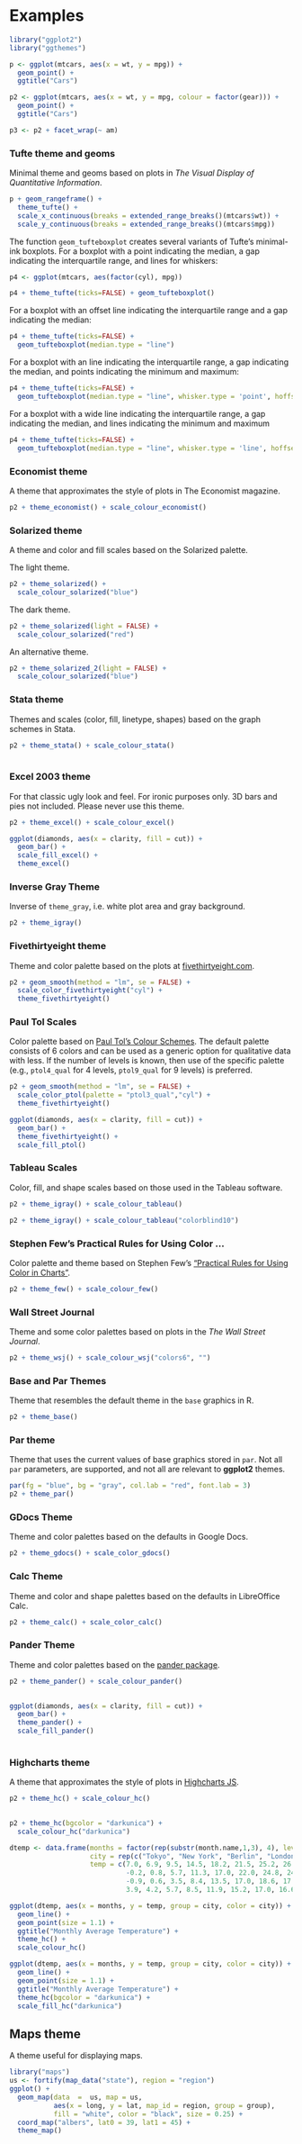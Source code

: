# Examples

```r
library("ggplot2")
library("ggthemes")

p <- ggplot(mtcars, aes(x = wt, y = mpg)) +
  geom_point() +
  ggtitle("Cars")

p2 <- ggplot(mtcars, aes(x = wt, y = mpg, colour = factor(gear))) +
  geom_point() +
  ggtitle("Cars")

p3 <- p2 + facet_wrap(~ am)


```

### Tufte theme and geoms

Minimal theme and geoms based on plots in *The Visual Display of Quantitative Information*.

```r
p + geom_rangeframe() +
  theme_tufte() + 
  scale_x_continuous(breaks = extended_range_breaks()(mtcars$wt)) +
  scale_y_continuous(breaks = extended_range_breaks()(mtcars$mpg))
```

The function `geom_tufteboxplot` creates several variants of Tufte's minimal-ink boxplots.
For a boxplot with a point indicating the median, a gap indicating the interquartile range,
and lines for whiskers:
```r
p4 <- ggplot(mtcars, aes(factor(cyl), mpg))

p4 + theme_tufte(ticks=FALSE) + geom_tufteboxplot()

```

For a boxplot with an offset line indicating the interquartile range and a gap indicating the median:
```r
p4 + theme_tufte(ticks=FALSE) +
  geom_tufteboxplot(median.type = "line")
```

For a boxplot with an line indicating the interquartile range, a gap indicating the median, and 
points indicating the minimum and maximum:
```r
p4 + theme_tufte(ticks=FALSE) +
  geom_tufteboxplot(median.type = "line", whisker.type = 'point', hoffset = 0)

```

For a boxplot with a wide line indicating the interquartile range, a gap indicating the median, and 
lines indicating the minimum and maximum
```r
p4 + theme_tufte(ticks=FALSE) +
  geom_tufteboxplot(median.type = "line", whisker.type = 'line', hoffset = 0, width = 3)

```

### Economist theme

A theme that approximates the style of plots in The Economist
magazine.

```r
p2 + theme_economist() + scale_colour_economist() 
```

### Solarized theme

A theme and color and fill scales based on the Solarized palette.

The light theme.

```r
p2 + theme_solarized() +
  scale_colour_solarized("blue")
```

The dark theme.

```r
p2 + theme_solarized(light = FALSE) +
  scale_colour_solarized("red")

```

An alternative theme.

```r
p2 + theme_solarized_2(light = FALSE) +
  scale_colour_solarized("blue")

```


### Stata theme 

Themes and scales (color, fill, linetype, shapes) based on the graph
schemes in Stata.

```r
p2 + theme_stata() + scale_colour_stata()
                             
```

### Excel 2003 theme

For that classic ugly look and feel. For ironic purposes only. 3D bars
and pies not included. Please never use this theme.

```r
p2 + theme_excel() + scale_colour_excel()

```

```r
ggplot(diamonds, aes(x = clarity, fill = cut)) +
  geom_bar() +
  scale_fill_excel() +
  theme_excel()

```

### Inverse Gray Theme

Inverse of `theme_gray`, i.e. white plot area and gray background.

```r
p2 + theme_igray()

```

### Fivethirtyeight theme

Theme and color palette based on the plots at [fivethirtyeight.com](http://fivethirtyeight.com).

```r
p2 + geom_smooth(method = "lm", se = FALSE) +
  scale_color_fivethirtyeight("cyl") +
  theme_fivethirtyeight()

```

### Paul Tol Scales

Color palette based on [Paul Tol's Colour Schemes](https://personal.sron.nl/~pault/colourschemes.pdf). The default palette consists of 6 colors and can be used as a generic option for qualitative data with less. If the number of levels is known, then use of the specific palette (e.g., `ptol4_qual` for 4 levels, `ptol9_qual` for 9 levels) is preferred.

```r
p2 + geom_smooth(method = "lm", se = FALSE) +
  scale_color_ptol(palette = "ptol3_qual","cyl") +
  theme_fivethirtyeight()
```

```r
ggplot(diamonds, aes(x = clarity, fill = cut)) +
  geom_bar() +
  theme_fivethirtyeight() +
  scale_fill_ptol()
```

### Tableau Scales

Color, fill, and shape scales based on those used in the Tableau software.

```r
p2 + theme_igray() + scale_colour_tableau()

```

```r
p2 + theme_igray() + scale_colour_tableau("colorblind10")

```

### Stephen Few's Practical Rules for Using Color ...

Color palette and theme based on Stephen Few's ["Practical Rules for Using Color in Charts"](http://www.perceptualedge.com/articles/visual_business_intelligence/rules_for_using_color.pdf).

```r
p2 + theme_few() + scale_colour_few()
```

### Wall Street Journal

Theme and some color palettes based on plots in the *The Wall Street Journal*.

```r
p2 + theme_wsj() + scale_colour_wsj("colors6", "")
```

### Base and Par Themes

Theme that resembles the default theme in the `base` graphics in R.

```r
p2 + theme_base()
```

### Par theme

Theme that uses the current values of base graphics stored in  `par`. Not all `par` parameters, are supported, and not all are relevant to **ggplot2** themes.

```r
par(fg = "blue", bg = "gray", col.lab = "red", font.lab = 3)
p2 + theme_par()
```


### GDocs Theme

Theme and color palettes based on the defaults in Google Docs.

```r
p2 + theme_gdocs() + scale_color_gdocs()

```

### Calc Theme

Theme and color and shape palettes based on the defaults in LibreOffice Calc.

```r
p2 + theme_calc() + scale_color_calc()
```

### Pander Theme

Theme and color palettes based on the [pander package](http://rapporter.github.io/pander/).

```r
p2 + theme_pander() + scale_colour_pander()
 
```

```r
ggplot(diamonds, aes(x = clarity, fill = cut)) +
  geom_bar() +
  theme_pander() +
  scale_fill_pander()
  
```

### Highcharts  theme

A theme that approximates the style of plots in [Highcharts JS](http://www.highcharts.com/demo).

```r
p2 + theme_hc() + scale_colour_hc()
 
```
```r
p2 + theme_hc(bgcolor = "darkunica") +
  scale_colour_hc("darkunica")
```

```r
dtemp <- data.frame(months = factor(rep(substr(month.name,1,3), 4), levels = substr(month.name,1,3)),
                    city = rep(c("Tokyo", "New York", "Berlin", "London"), each = 12),
                    temp = c(7.0, 6.9, 9.5, 14.5, 18.2, 21.5, 25.2, 26.5, 23.3, 18.3, 13.9, 9.6,
                             -0.2, 0.8, 5.7, 11.3, 17.0, 22.0, 24.8, 24.1, 20.1, 14.1, 8.6, 2.5,
                             -0.9, 0.6, 3.5, 8.4, 13.5, 17.0, 18.6, 17.9, 14.3, 9.0, 3.9, 1.0,
                             3.9, 4.2, 5.7, 8.5, 11.9, 15.2, 17.0, 16.6, 14.2, 10.3, 6.6, 4.8))
```

```r
ggplot(dtemp, aes(x = months, y = temp, group = city, color = city)) +
  geom_line() +
  geom_point(size = 1.1) + 
  ggtitle("Monthly Average Temperature") +
  theme_hc() +
  scale_colour_hc()
```

```r
ggplot(dtemp, aes(x = months, y = temp, group = city, color = city)) +
  geom_line() + 
  geom_point(size = 1.1) + 
  ggtitle("Monthly Average Temperature") +
  theme_hc(bgcolor = "darkunica") +
  scale_fill_hc("darkunica")
```

## Maps theme

A theme useful for displaying maps.

```r
library("maps")
us <- fortify(map_data("state"), region = "region")
ggplot() +
  geom_map(data  =  us, map = us,
           aes(x = long, y = lat, map_id = region, group = group),
           fill = "white", color = "black", size = 0.25) +
  coord_map("albers", lat0 = 39, lat1 = 45) +
  theme_map()

```



<!--  LocalWords:  dsamp ggplot2 ggthemes nrow Tufte geoms tufte aes
 -->
<!--  LocalWords:  rangeframe ggplot mtcars boxplot tufteboxplot cyl
 -->
<!--  LocalWords:  qplot colour ggtitle Solarized solarized Stata 3D
 -->
<!--  LocalWords:  linetype stata excel1 excel2 igray Fivethirtyeight
 -->
<!--  LocalWords:  fivethirtyeight lm se colorbind10 colorblind10 wsj
 -->
<!--  LocalWords:  Few's colors6 GDocs gdocs Calc LibreOffice calc JS
 -->
<!--  LocalWords:  scatterplot barplot Highcharts hc darkunica dtemp
 -->
<!--  LocalWords:  bgcolor substr
 -->
